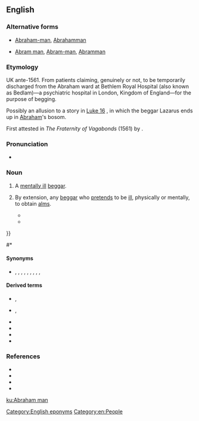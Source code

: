 {{also|Abrahamman|Abraham-man}}
==English==
{{wikipedia|Abraham-men}}

===Alternative forms===
* {{qualifier|α-forms}} [[Abraham-man]], [[Abrahamman]]
* {{qualifier|β-forms}} [[Abram man]], [[Abram-man]], [[Abramman]]

===Etymology===
UK ante-1561.  From patients claiming, genuinely or not, to be temporarily discharged from the Abraham ward at Bethlem Royal Hospital (also known as Bedlam)—a psychiatric hospital in London, Kingdom of England—for the purpose of begging.

Possibly an allusion to a story in [[w:Gospel of Luke|Luke 16]]<!--(Murray (New Eng. Dict.))-->, in which the beggar Lazarus ends up in [[Abraham]]'s bosom.

First attested in ''The Fraternity of Vagabonds'' (1561) by {{w|John Awdely}}.

===Pronunciation===
* {{a|US}} {{IPA|/ˈeɪ.bɹəˌhæm mæn/|/ˈeɪ.bɹə.həm mæn/|lang=en}}

===Noun===
{{en-noun|Abraham men}}

# {{lb|en|obsolete|UK|thieves|historical}} A [[mentally ill]] [[beggar]].
# {{lb|en|obsolete|UK|thieves|historical}} By extension, any [[beggar]] who [[pretend]]s to be [[ill]], physically or mentally, to obtain [[alm]]s.
#* {{quote-book
|year=1561
|first=John|last=Awdely|authorlink=John Awdely
|title=The Fraternitye of Vacabondes
|url=http://quod.lib.umich.edu/e/eebo/A69425.0001.001/1:3?rgn=div1;view=fulltext
|passage=An '''Abraham man''' is he that walketh bare armed, and bare legged, and fayneth hymselfe mad, and caryeth a packe of wool, or a stycke with baken on it, or such lyke toy, and nameth himselfe poore Tom.
}}
#* {{quote-book
|year=1608
|year_published=1905
|first=Thomas|last=Dekker
|authorlink=Thomas Dekker (writer)
|title=The Bel-Man of London
|url=https://archive.org/details/gulshornbookbelm00dekk
|publisher=J. M. Dent & Sons
|page=98–99
|section=An Abraham-man
|passage=Of all the mad rascalls (that are of this wing) the '''''Abraham-man''''' is the most phantastick: The fellow (quoth this old Lady of the ''Lake'' unto me) that sat halfe naked (at table to day) from the girdle upward, is the best '''''Abraham-man''''' that ever came to my house and the notablest villaine: he sweares he hath bin in bedlam, and will talke frantickly of purpose{{...}}
}}
#* {{seemoreCites|Abraham man|lang=en}}

====Synonyms====
* {{l|en|Abram}}, {{l|en|Abram-cove}}, {{l|en|Abram cove}}, {{l|en|Abraham-cove}}, {{l|en|Abraham cove}}, {{l|en|Bedlam beggar}}, {{l|en|God's minstrel}}, {{l|en|Poor Tom}}, {{l|en|Tom of Bedlam}}, {{l|en|Tom of Bedlam's man}}

====Derived terms====
* {{l|en|Abraham sham}}, {{l|en|Abram sham}}
* {{l|en|sham Abraham}}, {{l|en|sham Abram}}
* {{l|en|do Abram}}
* {{l|en|Abraham suit}}
* {{l|en|go on the Abraham suit}}
* {{l|en|Abraham work}}

===References===
* {{R:Grose 1788}}
* {{R:1811 Vulgar Tongue}}
* {{R:Barrere|volume=1|pages=7–8}}
* {{R:Farmer|volume=1|pages=9–10}}


[[Category:English eponyms]]
[[Category:en:People]]

[[ku:Abraham man]]